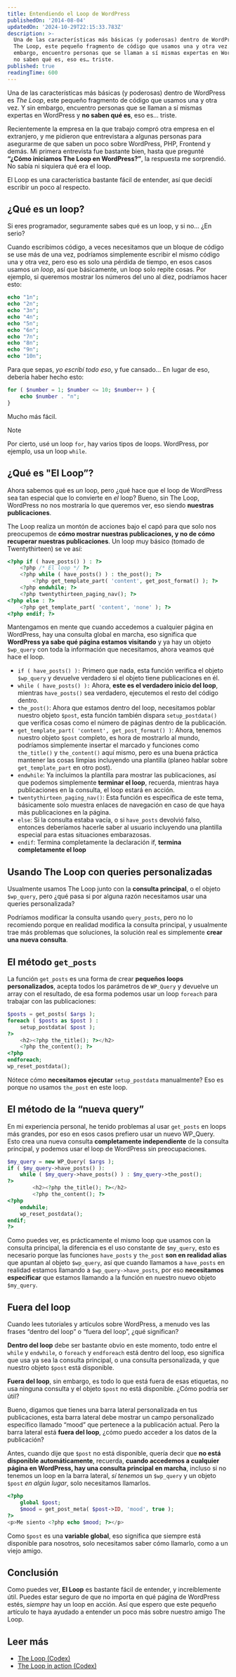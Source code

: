 ```yaml
---
title: Entendiendo el Loop de WordPress
publishedOn: '2014-08-04'
updatedOn: '2024-10-29T22:15:33.783Z'
description: >-
  Una de las características más básicas (y poderosas) dentro de WordPress es
  The Loop, este pequeño fragmento de código que usamos una y otra vez. Y sin
  embargo, encuentro personas que se llaman a sí mismas expertas en WordPress y
  no saben qué es, eso es… triste.
published: true
readingTime: 600
---
```


Una de las características más básicas (y poderosas) dentro de WordPress es _The Loop_,
este pequeño fragmento de código que usamos una y otra vez. Y sin embargo, encuentro
personas que se llaman a sí mismas expertas en WordPress y **no saben qué es**, eso es… triste.

Recientemente la empresa en la que trabajo compró otra empresa en el extranjero, y me pidieron
que entrevistara a algunas personas para asegurarme de que saben un poco sobre WordPress, PHP,
Frontend y demás. Mi primera entrevista fue bastante bien, hasta que pregunté **“¿Cómo iniciamos
The Loop en WordPress?”**, la respuesta me sorprendió. No sabía ni siquiera qué era el loop.

El Loop es una característica bastante fácil de entender, así que decidí escribir un poco al respecto.

## ¿Qué es un loop?

Si eres programador, seguramente sabes qué es un loop, y si no… ¿En serio?

Cuando escribimos código, a veces necesitamos que un bloque de código se use más de una vez,
podríamos simplemente escribir el mismo código una y otra vez, pero eso es solo una pérdida de
tiempo, en esos casos usamos _un loop_, así que básicamente, un loop solo repite cosas. Por ejemplo,
si queremos mostrar los números del uno al diez, podríamos hacer esto:

```php
echo "1n";
echo "2n";
echo "3n";
echo "4n";
echo "5n";
echo "6n";
echo "7n";
echo "8n";
echo "9n";
echo "10n";
```

Para que sepas, _yo escribí todo eso_, y fue cansado… En lugar de eso, debería haber hecho esto:

```php
for ( $number = 1; $number <= 10; $number++ ) {
    echo $number . "n";
}
```

Mucho más fácil.

> [!NOTE]
> Por cierto, usé un loop `for`, hay varios tipos de loops. WordPress,
> por ejemplo, usa un loop `while`.

## ¿Qué es "El Loop”?

Ahora sabemos qué es _un_ loop, pero ¿qué hace que el loop de WordPress sea tan especial
que lo convierte en _el_ loop? Bueno, sin The Loop, WordPress no nos mostraría lo que
queremos ver, eso siendo **nuestras publicaciones**.

The Loop realiza un montón de acciones bajo el capó para que solo nos preocupemos de
**cómo mostrar nuestras publicaciones, y no de cómo recuperar nuestras publicaciones**.
Un loop muy básico (tomado de Twentythirteen) se ve así:

```php
<?php if ( have_posts() ) : ?>
    <?php /* El loop */ ?>
    <?php while ( have_posts() ) : the_post(); ?>
        <?php get_template_part( 'content', get_post_format() ); ?>
    <?php endwhile; ?>
    <?php twentythirteen_paging_nav(); ?>
<?php else : ?>
    <?php get_template_part( 'content', 'none' ); ?>
<?php endif; ?>
```

Mantengamos en mente que cuando accedemos a cualquier página en WordPress, hay una consulta
global en marcha, eso significa que **WordPress ya sabe qué página estamos visitando**
y ya hay un objeto `$wp_query` con toda la información que necesitamos, ahora veamos qué
hace el loop.

- `if ( have_posts() ):` Primero que nada, esta función verifica el objeto `$wp_query`
  y devuelve verdadero si el objeto tiene publicaciones en él.
- `while ( have_posts() ):` Ahora, **este es el verdadero inicio del loop**, mientras
  `have_posts()` sea verdadero, ejecutemos el resto del código dentro.
- `the_post()`: Ahora que estamos dentro del loop, necesitamos poblar nuestro objeto `$post`,
  esta función también dispara `setup_postdata()` que verifica cosas como el número de páginas
  dentro de la publicación.
- `get_template_part( 'content', get_post_format() )`: Ahora, tenemos nuestro objeto `$post`
  completo, es hora de mostrarlo al mundo, podríamos simplemente insertar el marcado
  y funciones como `the_title()` y `the_content()` aquí mismo, pero es una buena práctica
  mantener las cosas limpias incluyendo una plantilla (planeo hablar sobre `get_template_part`
  en otro post).
- `endwhile`: Ya incluimos la plantilla para mostrar las publicaciones, así que podemos
  simplemente **terminar el loop**, recuerda, mientras haya publicaciones en la consulta,
  el loop estará en acción.
- `twentythirteen_paging_nav()`: Esta función es específica de este tema, básicamente
  solo muestra enlaces de navegación en caso de que haya más publicaciones en la página.
- `else`: Si la consulta estaba vacía, o si `have_posts` devolvió falso, entonces
  deberíamos hacerle saber al usuario incluyendo una plantilla especial para estas situaciones
  embarazosas.
- `endif`: Termina completamente la declaración if, **termina completamente el loop**

## Usando The Loop con queries personalizadas

Usualmente usamos The Loop junto con la **consulta principal**, o el objeto `$wp_query`,
pero ¿qué pasa si por alguna razón necesitamos usar una queries personalizada?

Podríamos modificar la consulta usando `query_posts`, pero no lo recomiendo porque
en realidad modifica la consulta principal, y usualmente trae más problemas que soluciones,
la solución real es simplemente **crear una nueva consulta**.

## El método `get_posts`

La función `get_posts` es una forma de crear **pequeños loops personalizados**, acepta
todos los parámetros de `WP_Query` y devuelve un array con el resultado, de esa forma
podemos usar un loop `foreach` para trabajar con las publicaciones:

```php
$posts = get_posts( $args );
foreach ( $posts as $post ) :
    setup_postdata( $post );
?>
    <h2><?php the_title(); ?></h2>
    <?php the_content(); ?>
<?php
endforeach;
wp_reset_postdata();
```

Nótece cómo **necesitamos ejecutar** `setup_postdata` manualmente? Eso es porque no
usamos `the_post` en este loop.

## El método de la “nueva query”

En mi experiencia personal, he tenido problemas al usar `get_posts` en loops más
grandes, por eso en esos casos prefiero usar un nuevo WP_Query. Esto crea una nueva
consulta **completamente independiente** de la consulta principal, y podemos usar el loop
de WordPress sin preocupaciones.

```php
$my_query = new WP_Query( $args );
if ( $my_query->have_posts() ):
    while ( $my_query->have_posts() ) : $my_query->the_post();
?>
        <h2><?php the_title(); ?></h2>
        <?php the_content(); ?>
<?php
    endwhile;
    wp_reset_postdata();
endif;
?>
```

Como puedes ver, es prácticamente el mismo loop que usamos con la consulta principal,
la diferencia es el uso constante de `$my_query`, esto es necesario porque las funciones
`have_posts` y `the_post` **son en realidad alias** que apuntan al objeto `$wp_query`, así que
cuando llamamos a `have_posts` en realidad estamos llamando a `$wp_query->have_posts`,
por eso **necesitamos especificar** que estamos llamando a la función en nuestro nuevo objeto `$my_query`.

## Fuera del loop

Cuando lees tutoriales y artículos sobre WordPress, a menudo ves las frases
“dentro del loop” o “fuera del loop”, ¿qué significan?

**Dentro del loop** debe ser bastante obvio en este momento, todo entre el
`while` y `endwhile`, o `foreach` y `endforeach` está dentro del loop, eso significa
que usa ya sea la consulta principal, o una consulta personalizada, y que nuestro objeto `$post` está disponible.

**Fuera del loop**, sin embargo, es todo lo que está fuera de esas etiquetas, no usa
ninguna consulta y el objeto `$post` no está disponible. ¿Cómo podría ser útil?

Bueno, digamos que tienes una barra lateral personalizada en tus publicaciones, esta
barra lateral debe mostrar un campo personalizado específico llamado “mood” que pertenece
a la publicación actual. Pero la barra lateral está **fuera del loop**, ¿cómo puedo acceder
a los datos de la publicación?

Antes, cuando dije que `$post` no está disponible, quería decir que **no está disponible
automáticamente**, recuerda, **cuando accedemos a cualquier página en WordPress, hay una
consulta principal en marcha**, incluso si no tenemos un loop en la barra lateral, _sí tenemos_
un `$wp_query` y un objeto `$post` _en algún lugar_, solo necesitamos llamarlos.

```php
<?php
    global $post;
    $mood = get_post_meta( $post->ID, 'mood', true );
?>
<p>Me siento <?php echo $mood; ?></p>
```

Como `$post` es una **variable global**, eso significa que siempre está disponible para
nosotros, solo necesitamos saber cómo llamarlo, como a un viejo amigo.

## Conclusión

Como puedes ver, **El Loop** es bastante fácil de entender, y increíblemente útil.
Puedes estar seguro de que no importa en qué página de WordPress estés, _siempre_ hay un loop en acción.
Así que espero que este pequeño artículo te haya ayudado a entender un poco más sobre nuestro amigo The Loop.

## Leer más

- [The Loop (Codex)](http://codex.wordpress.org/The_Loop)
- [The Loop in action (Codex)](http://codex.wordpress.org/The_Loop_in_Action)
